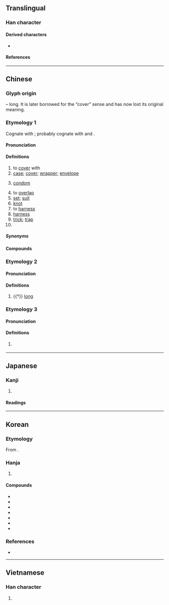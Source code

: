 {{also|室}}
{{character info}}
==Translingual==

===Han character===
{{Han char|rn=37|rad=大|as=07|sn=10|four=40731|canj=KSMI|ids=⿱大镸}}

====Derived characters====
* {{l|mul|[[𠺆]], [[𣺮]], [[𨻝]], [[𫯾]], [[𪄤]], [[𥱫]]}}

====References====
{{Han ref|kx=0252.060|dkj=05926|dj=0514.010|hdz=10540.090|uh=5957}}

----

==Chinese==
{{zh-forms|alt=㚐,𡘷,⿱大长-second round simplified}}

===Glyph origin===
{{Han etym}}
{{Han compound|大|長|t1=large|t2=long|ls=ic}} – long. It is later borrowed for the “cover” sense and has now lost its original meaning.

===Etymology 1===
Cognate with {{och-l|韜}}; probably cognate with {{och-l|㧺}} and {{och-l|錔}}.<!--清翟灏《通俗編》：筆套也，古無套字，說文、㧺、一曰韜也，錔以金，有所冒也，皆即套之本字。-->

====Pronunciation====
{{zh-pron
|m=tào,er=y
|m-s=tao4
|c=tou3
|c-t=
|g=
|h=pfs=tho
|j=tau3
|mb=
|md=tó̤
|mn=ml,jj,tw:thò
|mn-t=tao3
|w=2thau
|x=tau4
|mc=
|oc=2
|ma=y
|cat=v,n,cls
}}

====Definitions====
{{zh-hanzi}}

# to [[cover]] with
# [[case]]; [[cover]]; [[wrapper]]; [[envelope]]
# {{lb|zh|colloquial}} [[condom]]
# to [[overlap]]
# [[set]]; [[suit]]
# [[knot]]
# to [[harness]]
# [[harness]]
# [[trick]]; [[trap]]
# {{zh-classifier|a set of objects (books, furniture, rooms, etc)|cat=y}}

=====Synonyms=====
{{zh-dial|避孕套}}

====Compounds====
{{zh-der|手套:glove|一套|三角套匯|上圈套|上套|不落俗套|俗套|保險套|全套|圈圈套套|圈套|外套|大通套|套交情|套兒|套利|套包|套匯|套半車|套印|套印版畫|套問|套套|套子|套式|套房|套拉攏|套招|套敘|套數|套文|套曲|套杯|套炕子|套版|套牢|套犁|套環兒|套用|套畫押字|套白狼|套票|套種|套筒槍|套索|套耕|套色|套色版畫|套衫|套袋|套袖|套裝|套裝旅遊|套裝軟體|套褲|套話|套語|套調|套購|套路|套車|套近乎|套間|套鞋|套項|套頭|套頭裹腦|套頭話|套餐|套鼓|客套|客套話|封套|幫套|弓套|成套|成龍配套|打套|拉套|指甲套兒|插圈弄套|故套|散套|整套|書套|有一套|枕套|死套子|河套|河套平原|河套文化|活套|活套頭|濫套|熟套|熟套子|狗套頭|生搬硬套|白手套|相思套|筆套|網路套件|老套|腸套疊|腿套|落套|虛套子|袖套|被套|褥套|褪套兒|襪套|西套|解套|話裡套話|護套|跑龍套|通套|連環套|避孕套|配套|金手套獎|錦套頭|陳套|雙套車|雙套飛車|頭套|龍套|龍套衣|紅花套|七套|六套|紙套}}

===Etymology 2===

====Pronunciation====
{{zh-pron
|m=tǎo
|mc=y
|oc=1
|cat=a
}}

====Definitions====
{{zh-hanzi}}

# {{†}} [[long]]

{{zh-cat|Elementary}}

===Etymology 3===

====Pronunciation====
{{zh-pron
|mn=tw:su
|cat=cls
}}

====Definitions====
{{zh-hanzi}}

# {{lb|zh|Hokkien}} {{zh-alt-form|軀|tr=su|Classifier for [[sets]] of [[clothing]]}}

----

==Japanese==

===Kanji===
{{ja-kanji|grade=|rs=大07}}

# {{rfdef|ja|sort=大07}}

====Readings====
{{ja-readings
|goon=とう<たう
|kanon=とう<たう
|kun=かさ-ねる, おお-い
}}

----

==Korean==

===Etymology===
From {{der|ko|ltc|-}} {{zh-l|*套}}.

===Hanja===
{{ko-hanja|씌우다|씌울|투}}

# {{hanja form of|투|[[cover]]}}

====Compounds====
{{der-top3|Compounds}}
* {{ko-l|말투|[[manner]] of [[speaking]]|말套}}
* {{ko-l|봉투|[[envelope]]; [[bag]], [[sack]]|封套}}
* {{ko-l|외투|[[overcoat]]|外套}}
* {{ko-l|문투|[[literary]] [[style]]|文套}}
* {{ko-l|허투|[[sham]]|虛套}}
* {{ko-l|어투|[[tone]]|語套}}
* {{ko-l|상투적|[[conventional]]|常套的}}
{{der-bottom}}

===References===
* {{R:hanjadoc|2111}}

----

==Vietnamese==

===Han character===
{{vi-readings|reading=sáo, thạo|rs=大07}}

# {{rfdef|vi|sort=大07}}